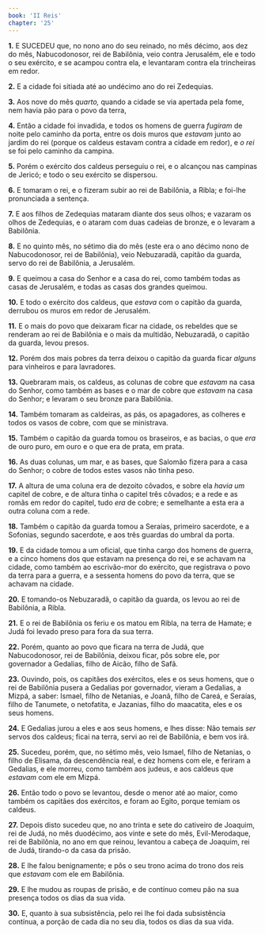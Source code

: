 ```yaml
---
book: 'II Reis'
chapter: '25'
---
```


**1.** E SUCEDEU que, no nono ano do seu reinado, no mês décimo, aos dez do mês, Nabucodonosor, rei de Babilônia, veio contra Jerusalém, ele e todo o seu exército, e se acampou contra ela, e levantaram contra ela trincheiras em redor.

**2.** E a cidade foi sitiada até ao undécimo ano do rei Zedequias.

**3.** Aos nove do mês *quarto,* quando a cidade se via apertada pela fome, nem havia pão para o povo da terra,

**4.** Então a cidade foi invadida, e todos os homens de guerra *fugiram* de noite pelo caminho da porta, entre os dois muros que *estavam* junto ao jardim do rei (porque os caldeus estavam contra a cidade em redor), e *o rei* se foi pelo caminho da campina.

**5.** Porém o exército dos caldeus perseguiu o rei, e o alcançou nas campinas de Jericó; e todo o seu exército se dispersou.

**6.** E tomaram o rei, e o fizeram subir ao rei de Babilônia, a Ribla; e foi-lhe pronunciada a sentença.

**7.** E aos filhos de Zedequias mataram diante dos seus olhos; e vazaram os olhos de Zedequias, e o ataram com duas cadeias de bronze, e o levaram a Babilônia.

**8.** E no quinto mês, no sétimo dia do mês (este era o ano décimo nono de Nabucodonosor, rei de Babilônia), veio Nebuzaradã, capitão da guarda, servo do rei de Babilônia, a Jerusalém.

**9.** E queimou a casa do Senhor e a casa do rei, como também todas as casas de Jerusalém, e todas as casas dos grandes queimou.

**10.** E todo o exército dos caldeus, que *estava* com o capitão da guarda, derrubou os muros em redor de Jerusalém.

**11.** E o mais do povo que deixaram ficar na cidade, os rebeldes que se renderam ao rei de Babilônia e o mais da multidão, Nebuzaradã, o capitão da guarda, levou presos.

**12.** Porém dos mais pobres da terra deixou o capitão da guarda ficar *alguns* para vinheiros e para lavradores.

**13.** Quebraram mais, os caldeus, as colunas de cobre que *estavam* na casa do Senhor, como também as bases e o mar de cobre que *estavam* na casa do Senhor; e levaram o seu bronze para Babilônia.

**14.** Também tomaram as caldeiras, as pás, os apagadores, as colheres e todos os vasos de cobre, com que se ministrava.

**15.** Também o capitão da guarda tomou os braseiros, e as bacias, o que *era* de ouro puro, em ouro e o que era de prata, em prata.

**16.** As duas colunas, um mar, e as bases, que Salomão fizera para a casa do Senhor; o cobre de todos estes vasos não tinha peso.

**17.** A altura de uma coluna era de dezoito côvados, e sobre ela *havia um* capitel de cobre, e de altura tinha o capitel três côvados; e a rede e as romãs em redor do capitel, tudo *era* de cobre; e semelhante a esta era a outra coluna com a rede.

**18.** Também o capitão da guarda tomou a Seraías, primeiro sacerdote, e a Sofonias, segundo sacerdote, e aos três guardas do umbral da porta.

**19.** E da cidade tomou a um oficial, que tinha cargo dos homens de guerra, e a cinco homens dos que estavam na presença do rei, e se achavam na cidade, como também ao escrivão-mor do exército, que registrava o povo da terra para a guerra, e a sessenta homens do povo da terra, que se achavam na cidade.

**20.** E tomando-os Nebuzaradã, o capitão da guarda, os levou ao rei de Babilônia, a Ribla.

**21.** E o rei de Babilônia os feriu e os matou em Ribla, na terra de Hamate; e Judá foi levado preso para fora da sua terra.

**22.** Porém, quanto ao povo que ficara na terra de Judá, que Nabucodonosor, rei de Babilônia, deixou ficar, pôs sobre ele, por governador a Gedalias, filho de Aicão, filho de Safã.

**23.** Ouvindo, pois, os capitães dos exércitos, eles e os seus homens, que o rei de Babilônia pusera a Gedalias por governador, vieram a Gedalias, a Mizpá, a saber: Ismael, filho de Netanias, e Joanã, filho de Careá, e Seraías, filho de Tanumete, o netofatita, e Jazanias, filho do maacatita, eles e os seus homens.

**24.** E Gedalias jurou a eles e aos seus homens, e lhes disse: Não temais *ser* servos dos caldeus; ficai na terra, servi ao rei de Babilônia, e bem vos irá.

**25.** Sucedeu, porém, que, no sétimo mês, veio Ismael, filho de Netanias, o filho de Elisama, da descendência real, e dez homens com ele, e feriram a Gedalias, e ele morreu, como também aos judeus, e aos caldeus que *estavam* com ele em Mizpá.

**26.** Então todo o povo se levantou, desde o menor até ao maior, como também os capitães dos exércitos, e foram ao Egito, porque temiam os caldeus.

**27.** Depois disto sucedeu que, no ano trinta e sete do cativeiro de Joaquim, rei de Judá, no mês duodécimo, aos vinte e sete do mês, Evil-Merodaque, rei de Babilônia, no ano em que reinou, levantou a cabeça de Joaquim, rei de Judá, tirando-o da casa da prisão.

**28.** E lhe falou benignamente; e pôs o seu trono acima do trono dos reis que *estavam* com ele em Babilônia.

**29.** E lhe mudou as roupas de prisão, e de contínuo comeu pão na sua presença todos os dias da sua vida.

**30.** E, quanto à sua subsistência, pelo rei lhe foi dada subsistência contínua, a porção de cada dia no seu dia, todos os dias da sua vida.